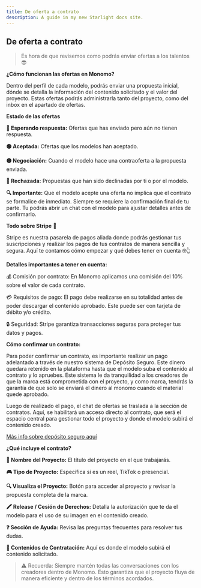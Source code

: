 ```yaml
---
title: De oferta a contrato
description: A guide in my new Starlight docs site.
---
```

## De oferta a contrato

> Es hora de que revisemos como podrás enviar ofertas a los talentos 😎
> 

**¿Cómo funcionan las ofertas en Monomo?**

Dentro del perfil de cada modelo, podrás enviar una propuesta inicial, dónde se detalla la información del contenido solicitado y el valor del proyecto. Estas ofertas podrás administrarla tanto del proyecto, como del inbox en el apartado de ofertas.

**Estado de las ofertas**

**🔵 Esperando respuesta:** Ofertas que has enviado pero aún no tienen respuesta.

**🟢 Aceptada:** Ofertas que los modelos han aceptado.

**🟡 Negociación:** Cuando el modelo hace una contraoferta a la propuesta enviada.

**🔴 Rechazada:** Propuestas que han sido declinadas por ti o por el modelo.

**🔍 Importante:** Que el modelo acepte una oferta no implica que el contrato se formalice de inmediato. Siempre se requiere la confirmación final de tu parte. Tu podrás abrir un chat con el modelo para ajustar detalles antes de confirmarlo.

**Todo sobre Stripe** 🔧

Stripe es nuestra pasarela de pagos aliada donde podrás gestionar tus suscripciones y realizar los pagos de tus contratos de manera sencilla y segura. Aquí te contamos cómo empezar y qué debes tener en cuenta 🤓👆

**Detalles importantes a tener en cuenta:**

💰 Comisión por contrato: En Monomo aplicamos una comisión del 10% sobre el valor de cada contrato.

💳 Requisitos de pago: El pago debe realizarse en su totalidad antes de poder descargar el contenido aprobado. Este puede ser con tarjeta de débito y/o crédito.

🔒 Seguridad: Stripe garantiza transacciones seguras para proteger tus datos y pagos.

**Cómo confirmar un contrato:**

Para poder confirmar un contrato, es importante realizar un pago adelantado a través de nuestro sistema de Depósito Seguro. Este dinero quedara retenido en la plataforma hasta que el modelo suba el contenido al contrato y lo apruebes. Este sistema le da tranquilidad a los creadores de que la marca está comprometida con el proyecto, y como marca, tendrás la garantía de que solo se enviará el dinero al monomo cuando el material quede aprobado.

Luego de realizado el pago, el chat de ofertas se traslada a la sección de contratos. Aquí, se habilitará un acceso directo al contrato, que será el espacio central para gestionar todo el proyecto y donde el modelo subirá el contenido creado.

[Más info sobre depósito seguro aquí](https://www.monomo.com.co/depositoseguro)

**¿Qué incluye el contrato?**

**📁 Nombre del Proyecto:** El título del proyecto en el que trabajarás.

**🎮 Tipo de Proyecto:** Especifica si es un reel, TikTok o presencial.

**🔍 Visualiza el Proyecto:** Botón para acceder al proyecto y revisar la propuesta completa de la marca.

**🖍️ Release / Cesión de Derechos:** Detalla la autorización que te da el modelo para el uso de su imagen en el contenido creado.

**❓ Sección de Ayuda:** Revisa las preguntas frecuentes para resolver tus dudas.

**📼 Contenidos de Contratación:** Aquí es donde el modelo subirá el contenido solicitado.

> ⚠️ Recuerda: Siempre mantén todas las conversaciones con los creadores dentro de Monomo. Esto garantiza que el proyecto fluya de manera eficiente y dentro de los términos acordados.
>
